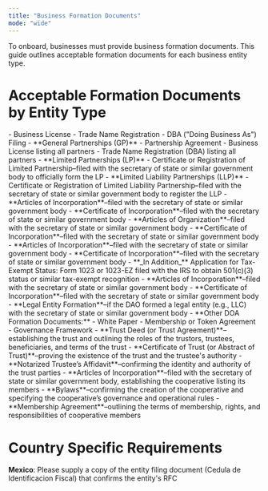 ```yaml
---
title: "Business Formation Documents"
mode: "wide"
---
```


To onboard, businesses must provide business formation documents. This guide outlines acceptable formation documents for each business entity type.

# **Acceptable Formation Documents by Entity Type**

<AccordionGroup>
  <Accordion title="Sole Proprietorships">
    - Business License
    - Trade Name Registration
    - DBA ("Doing Business As") Filing
  </Accordion>
  <Accordion title="Partnerships">
    - **General Partnerships (GP)**
      - Partnership Agreement
      - Business License listing all partners
      - Trade Name Registration (DBA) listing all partners
    - **Limited Partnerships (LP)**
      - Certificate or Registration of Limited Partnership–filed with the secretary of state or similar government body to officially form the LP
    - **Limited Liability Partnerships (LLP)**
      - Certificate or Registration of Limited Liability Partnership–filed with the secretary of state or similar government body to register the LLP
  </Accordion>
  <Accordion title="Corporations">
    - **Articles of Incorporation**–filed with the secretary of state or similar government body
    - **Certificate of Incorporation**–filed with the secretary of state or similar government body
  </Accordion>
  <Accordion title="Limited Liability Companies (LLC)">
    - **Articles of Organization**–filed with the secretary of state or similar government body
    - **Certificate of Incorporation**–filed with the secretary of state or similar government body
  </Accordion>
  <Accordion title="Nonprofit Organizations">
    - **Articles of Incorporation**–filed with the secretary of state or similar government body
    - **Certificate of Incorporation**–filed with the secretary of state or similar government body
    - **_In Addition_** Application for Tax-Exempt Status: Form 1023 or 1023-EZ filed with the IRS to obtain 501(c)(3) status or similar tax-exempt recognition
  </Accordion>
  <Accordion title="Foundations">
    - **Articles of Incorporation**–filed with the secretary of state or similar government body
    - **Certificate of Incorporation**–filed with the secretary of state or similar government body
  </Accordion>
  <Accordion title="Decentralized Autonomous Organizations (DAOs)">
    - **Legal Entity Formation**–if the DAO formed a legal entity (e.g., LLC) with the secretary of state or similar government body
    - **Other DOA Formation Documents:**
      - White Paper
      - Membership or Token Agreement
      - Governance Framework
  </Accordion>
  <Accordion title="Trusts">
    - **Trust Deed (or Trust Agreement)**–establishing the trust and outlining the roles of the trustors, trustees, beneficiaries, and terms of the trust
    - **Certificate of Trust (or Abstract of Trust)**–proving the existence of the trust and the trustee's authority
    - **Notarized Trustee’s Affidavit**–confirming the identity and authority of the trust parties
  </Accordion>
  <Accordion title="Cooperatives">
    - **Articles of Incorporation**–filed with the secretary of state or similar government body, establishing the cooperative listing its members
    - **Bylaws**–confirming the creation of the cooperative and specifying the cooperative’s governance and operational rules
    - **Membership Agreement**–outlining the terms of membership, rights, and responsibilities of cooperative members
  </Accordion>
</AccordionGroup>

# **Country Specific Requirements**

**Mexico**: Please supply a copy of the entity filing document (Cedula de Identificacion Fiscal) that confirms the entity's RFC